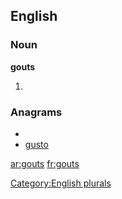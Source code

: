 
==English==

===Noun===
'''gouts'''

# {{plural of|[[gout]]}}

===Anagrams===
* {{alphagram|gostu}}
* [[gusto#English|gusto]]

[[Category:English plurals]]

[[ar:gouts]]
[[fr:gouts]]